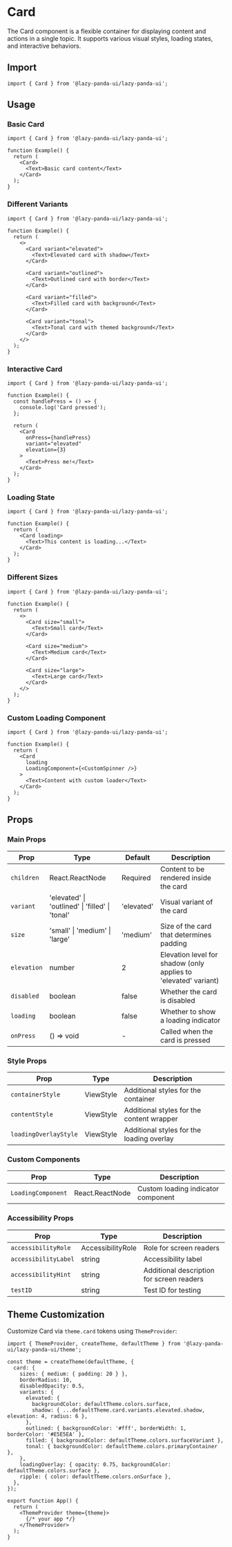 # Card

The Card component is a flexible container for displaying content and actions in a single topic. It supports various visual styles, loading states, and interactive behaviors.

## Import

```tsx
import { Card } from '@lazy-panda-ui/lazy-panda-ui';
```

## Usage

### Basic Card

```tsx
import { Card } from '@lazy-panda-ui/lazy-panda-ui';

function Example() {
  return (
    <Card>
      <Text>Basic card content</Text>
    </Card>
  );
}
```

### Different Variants

```tsx
import { Card } from '@lazy-panda-ui/lazy-panda-ui';

function Example() {
  return (
    <>
      <Card variant="elevated">
        <Text>Elevated card with shadow</Text>
      </Card>

      <Card variant="outlined">
        <Text>Outlined card with border</Text>
      </Card>

      <Card variant="filled">
        <Text>Filled card with background</Text>
      </Card>

      <Card variant="tonal">
        <Text>Tonal card with themed background</Text>
      </Card>
    </>
  );
}
```

### Interactive Card

```tsx
import { Card } from '@lazy-panda-ui/lazy-panda-ui';

function Example() {
  const handlePress = () => {
    console.log('Card pressed');
  };

  return (
    <Card
      onPress={handlePress}
      variant="elevated"
      elevation={3}
    >
      <Text>Press me!</Text>
    </Card>
  );
}
```

### Loading State

```tsx
import { Card } from '@lazy-panda-ui/lazy-panda-ui';

function Example() {
  return (
    <Card loading>
      <Text>This content is loading...</Text>
    </Card>
  );
}
```

### Different Sizes

```tsx
import { Card } from '@lazy-panda-ui/lazy-panda-ui';

function Example() {
  return (
    <>
      <Card size="small">
        <Text>Small card</Text>
      </Card>

      <Card size="medium">
        <Text>Medium card</Text>
      </Card>

      <Card size="large">
        <Text>Large card</Text>
      </Card>
    </>
  );
}
```

### Custom Loading Component

```tsx
import { Card } from '@lazy-panda-ui/lazy-panda-ui';

function Example() {
  return (
    <Card
      loading
      LoadingComponent={<CustomSpinner />}
    >
      <Text>Content with custom loader</Text>
    </Card>
  );
}
```

## Props

### Main Props

| Prop | Type | Default | Description |
|------|------|---------|-------------|
| `children` | React.ReactNode | Required | Content to be rendered inside the card |
| `variant` | 'elevated' \| 'outlined' \| 'filled' \| 'tonal' | 'elevated' | Visual variant of the card |
| `size` | 'small' \| 'medium' \| 'large' | 'medium' | Size of the card that determines padding |
| `elevation` | number | 2 | Elevation level for shadow (only applies to 'elevated' variant) |
| `disabled` | boolean | false | Whether the card is disabled |
| `loading` | boolean | false | Whether to show a loading indicator |
| `onPress` | () => void | - | Called when the card is pressed |

### Style Props

| Prop | Type | Description |
|------|------|-------------|
| `containerStyle` | ViewStyle | Additional styles for the container |
| `contentStyle` | ViewStyle | Additional styles for the content wrapper |
| `loadingOverlayStyle` | ViewStyle | Additional styles for the loading overlay |

### Custom Components

| Prop | Type | Description |
|------|------|-------------|
| `LoadingComponent` | React.ReactNode | Custom loading indicator component |

### Accessibility Props

| Prop | Type | Description |
|------|------|-------------|
| `accessibilityRole` | AccessibilityRole | Role for screen readers |
| `accessibilityLabel` | string | Accessibility label |
| `accessibilityHint` | string | Additional description for screen readers |
| `testID` | string | Test ID for testing |

## Theme Customization

Customize Card via `theme.card` tokens using `ThemeProvider`:

```tsx
import { ThemeProvider, createTheme, defaultTheme } from '@lazy-panda-ui/lazy-panda-ui/theme';

const theme = createTheme(defaultTheme, {
  card: {
    sizes: { medium: { padding: 20 } },
    borderRadius: 10,
    disabledOpacity: 0.5,
    variants: {
      elevated: {
        backgroundColor: defaultTheme.colors.surface,
        shadow: { ...defaultTheme.card.variants.elevated.shadow, elevation: 4, radius: 6 },
      },
      outlined: { backgroundColor: '#fff', borderWidth: 1, borderColor: '#E5E5EA' },
      filled: { backgroundColor: defaultTheme.colors.surfaceVariant },
      tonal: { backgroundColor: defaultTheme.colors.primaryContainer },
    },
    loadingOverlay: { opacity: 0.75, backgroundColor: defaultTheme.colors.surface },
    ripple: { color: defaultTheme.colors.onSurface },
  },
});

export function App() {
  return (
    <ThemeProvider theme={theme}>
      {/* your app */}
    </ThemeProvider>
  );
}
```
